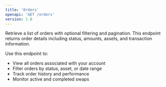 ```yaml
---
title: 'Orders'
openapi: 'GET /orders'
version: 1.0
--- 
```


Retrieve a list of orders with optional filtering and pagination. This endpoint returns order details including status, amounts, assets, and transaction information.

Use this endpoint to:
- View all orders associated with your account
- Filter orders by status, asset, or date range
- Track order history and performance
- Monitor active and completed swaps 